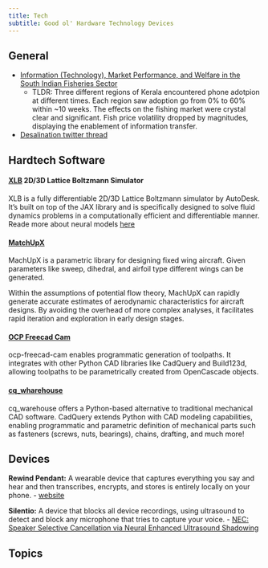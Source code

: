 ```yaml
---
title: Tech
subtitle: Good ol' Hardware Technology Devices
---
```


## General

- [Information (Technology), Market Performance, and Welfare in the South Indian Fisheries Sector](https://www.jstor.org/stable/25098864)
    - TLDR: Three different regions of Kerala encountered phone adotpion at different times. Each region saw adoption go from 0% to 60% within ~10 weeks. The effects on the fishing market were crystal clear and significant. Fish price volatility dropped by magnitudes, displaying the enablement of information transfer.
- [Desalination twitter thread](https://x.com/Jordan_W_Taylor/status/1740363166603968637?s=20)

## Hardtech Software

#### [XLB](https://github.com/Autodesk/XLB) 2D/3D Lattice Boltzmann Simulator

XLB is a fully differentiable 2D/3D Lattice Boltzmann simulator by AutoDesk. It's built on top of the JAX library and is specifically designed to solve fluid dynamics problems in a computationally efficient and differentiable manner. Reade more about neural models [here](https://twitter.com/afshawnl/status/1745900664708866357)

#### [MatchUpX](https://github.com/usuaero/MachUpX)

MachUpX is a parametric library for designing fixed wing aircraft. Given parameters like sweep, dihedral, and airfoil type different wings can be generated. 

Within the assumptions of potential flow theory, MachUpX can rapidly generate accurate estimates of aerodynamic characteristics for aircraft designs. By avoiding the overhead of more complex analyses, it facilitates rapid iteration and exploration in early design stages.

#### [OCP Freecad Cam](https://github.com/voneiden/ocp-freecad-cam)

ocp-freecad-cam enables programmatic generation of toolpaths. It integrates with other Python CAD libraries like CadQuery and Build123d, allowing toolpaths to be parametrically created from OpenCascade objects. 

#### [cq_wharehouse](https://github.com/gumyr/cq_warehouse)

cq_warehouse offers a Python-based alternative to traditional mechanical CAD software. CadQuery extends Python with CAD modeling capabilities, enabling programmatic and parametric definition of mechanical parts such as fasteners (screws, nuts, bearings), chains, drafting, and much more!

## Devices

**Rewind Pendant:** A wearable device that captures everything you say and hear and then transcribes, encrypts, and stores is entirely locally on your phone.
- [website](https://www.rewind.ai/pendant)

**Silentio:** A device that blocks all device recordings, using ultrasound to detect and block any microphone that tries to capture your voice.
- [NEC: Speaker Selective Cancellation via Neural Enhanced Ultrasound Shadowing](https://arxiv.org/abs/2207.05848v1)

## Topics

